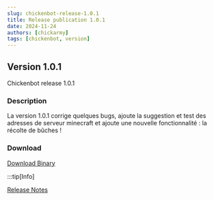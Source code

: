 ---
slug: chickenbot-release-1.0.1
title: Release publication 1.0.1
date: 2024-11-24
authors: [chickarmy]
tags: [chickenbot, version]
---

## Version 1.0.1

Chickenbot release 1.0.1

<!-- truncate -->

### Description
La version 1.0.1 corrige quelques bugs, ajoute la suggestion et test des adresses de serveur minecraft
et ajoute une nouvelle fonctionnalité : la récolte de bûches !


### Download
[Download Binary](https://github.com/chickarmy/chickenbot-web/releases/download/1.0.1/chicken-bot.exe)

:::tip[Info]

[Release Notes](https://github.com/chickarmy/chickenbot-web/releases/tag/v1.0.1)

